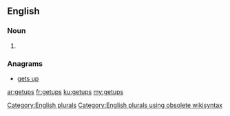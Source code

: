 ==English==

===Noun===
{{head|en}}

# {{plural of|getup}}

===Anagrams===
* [[gets up#English|gets up]]

[[Category:English plurals]][[Category:English plurals using obsolete wikisyntax]]

[[ar:getups]]
[[fr:getups]]
[[ku:getups]]
[[my:getups]]